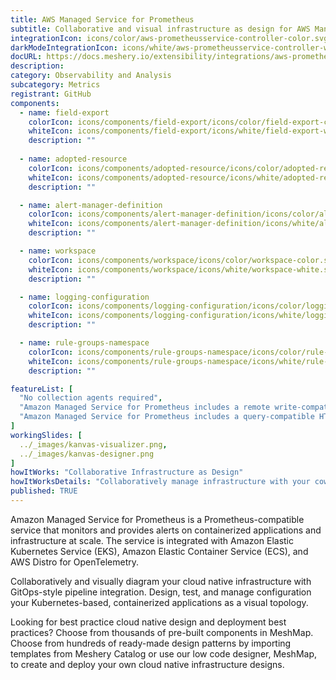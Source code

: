 ---
title: AWS Managed Service for Prometheus
subtitle: Collaborative and visual infrastructure as design for AWS Managed Service for Prometheus
integrationIcon: icons/color/aws-prometheusservice-controller-color.svg
darkModeIntegrationIcon: icons/white/aws-prometheusservice-controller-white.svg
docURL: https://docs.meshery.io/extensibility/integrations/aws-prometheusservice-controller
description: 
category: Observability and Analysis
subcategory: Metrics
registrant: GitHub
components: 
  - name: field-export
    colorIcon: icons/components/field-export/icons/color/field-export-color.svg
    whiteIcon: icons/components/field-export/icons/white/field-export-white.svg
    description: ""
  
  - name: adopted-resource
    colorIcon: icons/components/adopted-resource/icons/color/adopted-resource-color.svg
    whiteIcon: icons/components/adopted-resource/icons/white/adopted-resource-white.svg
    description: ""

  - name: alert-manager-definition
    colorIcon: icons/components/alert-manager-definition/icons/color/alert-manager-definition-color.svg
    whiteIcon: icons/components/alert-manager-definition/icons/white/alert-manager-definition-white.svg
    description: ""

  - name: workspace
    colorIcon: icons/components/workspace/icons/color/workspace-color.svg
    whiteIcon: icons/components/workspace/icons/white/workspace-white.svg
    description: ""

  - name: logging-configuration
    colorIcon: icons/components/logging-configuration/icons/color/logging-configuration-color.svg
    whiteIcon: icons/components/logging-configuration/icons/white/logging-configuration-white.svg
    description: ""

  - name: rule-groups-namespace
    colorIcon: icons/components/rule-groups-namespace/icons/color/rule-groups-namespace-color.svg
    whiteIcon: icons/components/rule-groups-namespace/icons/white/rule-groups-namespace-white.svg
    description: ""

featureList: [
  "No collection agents required",
  "Amazon Managed Service for Prometheus includes a remote write-compatible API that can ingest metrics from OpenTelemetry, Prometheus libraries, and existing Prometheus servers.",
  "Amazon Managed Service for Prometheus includes a query-compatible HTTP API that allows you to query metrics, metric labels, metric metadata, and time series metrics. "
]
workingSlides: [
  ../_images/kanvas-visualizer.png,
  ../_images/kanvas-designer.png
]
howItWorks: "Collaborative Infrastructure as Design"
howItWorksDetails: "Collaboratively manage infrastructure with your coworkers synchronously sharing the same designs."
published: TRUE
---
<p>
Amazon Managed Service for Prometheus is a Prometheus-compatible service that monitors and provides alerts on containerized applications and infrastructure at scale. The service is integrated with Amazon Elastic Kubernetes Service (EKS), Amazon Elastic Container Service (ECS), and AWS Distro for OpenTelemetry.
</p>
<p>
    Collaboratively and visually diagram your cloud native infrastructure with GitOps-style pipeline integration. Design, test, and manage configuration your Kubernetes-based, containerized applications as a visual topology.
</p>
<p>
    Looking for best practice cloud native design and deployment best practices? Choose from thousands of pre-built components in MeshMap. Choose from hundreds of ready-made design patterns by importing templates from Meshery Catalog or use our low code designer, MeshMap, to create and deploy your own cloud native infrastructure designs.
</p>
